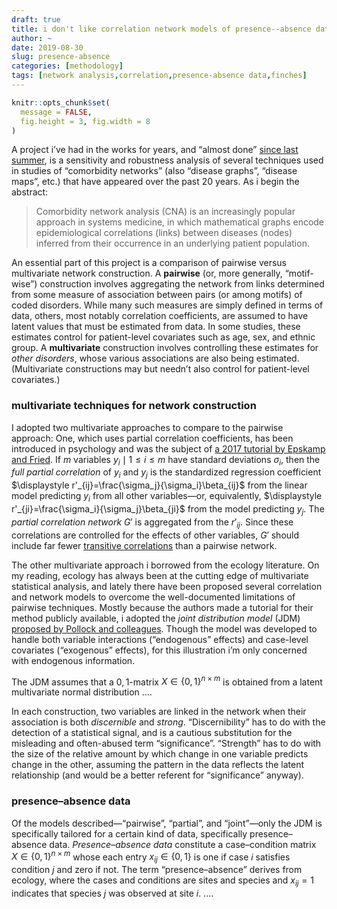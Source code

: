 ```yaml
---
draft: true
title: i don't like correlation network models of presence--absence data
author: ~
date: 2019-08-30
slug: presence-absence
categories: [methodology]
tags: [network analysis,correlation,presence-absence data,finches]
---
```


```r
knitr::opts_chunk$set(
  message = FALSE,
  fig.height = 3, fig.width = 8
)
```

A project i've had in the works for years, and "almost done" [since last summer](https://www.siam.org/Conferences/CM/Conference/ns18), is a sensitivity and robustness analysis of several techniques used in studies of "comorbidity networks" (also "disease graphs", "disease maps", etc.) that have appeared over the past 20 years. As i begin the abstract:

> Comorbidity network analysis (CNA) is an increasingly popular approach in systems medicine, in which mathematical graphs encode epidemiological correlations (links) between diseases (nodes) inferred from their occurrence in an underlying patient population.

An essential part of this project is a comparison of pairwise versus multivariate network construction. A **pairwise** (or, more generally, "motif-wise") construction involves aggregating the network from links determined from some measure of association between pairs (or among motifs) of coded disorders. While many such measures are simply defined in terms of data, others, most notably correlation coefficients, are assumed to have latent values that must be estimated from data. In some studies, these estimates control for patient-level covariates such as age, sex, and ethnic group. A **multivariate** construction involves controlling these estimates for _other disorders_, whose various associations are also being estimated. (Multivariate constructions may but needn't also control for patient-level covariates.)

### multivariate techniques for network construction

I adopted two multivariate approaches to compare to the pairwise approach: One, which uses partial correlation coefficients, has been introduced in psychology and was the subject of [a 2017 tutorial by Epskamp and Fried](https://arxiv.org/abs/1607.01367). If $m$ variables $y_i\mid 1\leq i\leq m$ have standard deviations $\sigma_i$, then the _full partial correlation_ of $y_i$ and $y_j$ is the standardized regression coefficient $\displaystyle r'_{ij}=\frac{\sigma_j}{\sigma_i}\beta_{ij}$ from the linear model predicting $y_i$ from all other variables---or, equivalently, $\displaystyle r'_{ji}=\frac{\sigma_i}{\sigma_j}\beta_{ji}$ from the model predicting $y_j$. The _partial correlation network_ $G'$ is aggregated from the $r'_{ij}$. Since these correlations are controlled for the effects of other variables, $G'$ should include far fewer [transitive correlations]() than a pairwise network.

The other multivariate approach i borrowed from the ecology literature. On my reading, ecology has always been at the cutting edge of multivariate statistical analysis, and lately there have been proposed several correlation and network models to overcome the well-documented limitations of pairwise techniques. Mostly because the authors made a tutorial for their method publicly available, i adopted the _joint distribution model_ (JDM) [proposed by Pollock and colleagues](). Though the model was developed to handle both variable interactions ("endogenous" effects) and case-level covariates ("exogenous" effects), for this illustration i'm only concerned with endogenous information.

The JDM assumes that a $0,1$-matrix $X\in\{0,1\}^{n\times m}$ is obtained from a latent multivariate normal distribution ....

In each construction, two variables are linked in the network when their association is both _discernible_ and _strong_. "Discernibility" has to do with the detection of a statistical signal, and is a cautious substitution for the misleading and often-abused term "significance". "Strength" has to do with the size of the relative amount by which change in one variable predicts change in the other, assuming the pattern in the data reflects the latent relationship (and would be a better referent for "significance" anyway).

### presence--absence data

Of the models described---"pairwise", "partial", and "joint"---only the JDM is specifically tailored for a certain kind of data, specifically presence--absence data. _Presence--absence data_ constitute a case--condition matrix $X\in\{0,1\}^{n\times m}$ whose each entry $x_{ij}\in\{0,1\}$ is one if case $i$ satisfies condition $j$ and zero if not. The term "presence--absence" derives from ecology, where the cases and conditions are sites and species and $x_{ij}=1$ indicates that species $j$ was observed at site $i$. ....
